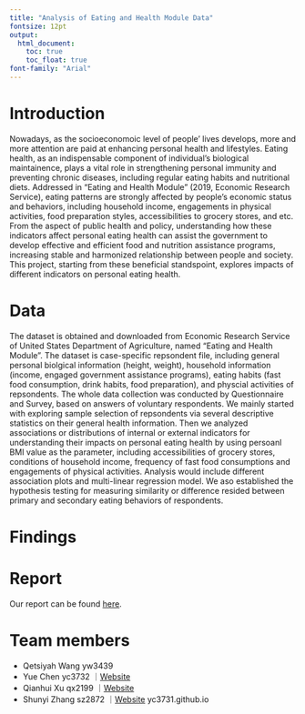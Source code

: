 ```yaml
---
title: "Analysis of Eating and Health Module Data"
fontsize: 12pt
output:   
  html_document:
    toc: true
    toc_float: true
font-family: "Arial"
---
```


# Introduction

Nowadays, as the socioeconomoic level of people' lives develops, more and more attention are paid at enhancing personal health and lifestyles. Eating health, as an indispensable component of individual's biological maintainence, plays a vital role in strengthening personal immunity and preventing chronic diseases, including regular eating habits and nutritional diets. Addressed in "Eating and Health Module" (2019, Economic Research Service), eating patterns are strongly affected by people's economic status and behaviors, including household income, engagements in physical activities, food preparation styles, accessibilities to grocery stores, and etc. From the aspect of public health and policy, understanding how these indicators affect personal eating health can assist the government to develop effective and efficient food and nutrition assistance programs, increasing stable and harmonized relationship between people and society. This project, starting from these beneficial standspoint, explores impacts of  different indicators on personal eating health.


# Data

The dataset is obtained and downloaded from Economic Research Service of United States Department of Agriculture, named "Eating and Health Module". The dataset is case-specific repsondent file, including general personal biolgical information (height, weight), household information (income, engaged government assistance programs), eating habits (fast food consumption, drink habits, food preparation), and physcial activities of repsondents. The whole data collection was conducted by Questionnaire and Survey, based on answers of voluntary respondents. We mainly started with exploring sample selection of repsondents via several descriptive statistics on their general health information. Then we analyzed associations or distributions of internal or external indicators for understanding their impacts on personal eating health by using persoanl BMI value as the parameter, including accessibilities of grocery stores, conditions of household income, frequency of fast food consumptions and engagements of physical activities. Analysis would include different association plots and multi-linear regression model. We aso established the hypothesis testing for measuring similarity or difference resided between primary and secondary eating behaviors of respondents.


# Findings


# Report
Our report can be found [here](classfication_report.html).


# Team members
- Qetsiyah Wang yw3439
- Yue Chen yc3732      ｜[Website](https://yc3731.github.io/)
- Qianhui Xu qx2199    ｜[Website](https://qx2199quintus.github.io/)
- Shunyi Zhang sz2872  ｜[Website](https://shane-1996.github.io/)
yc3731.github.io
